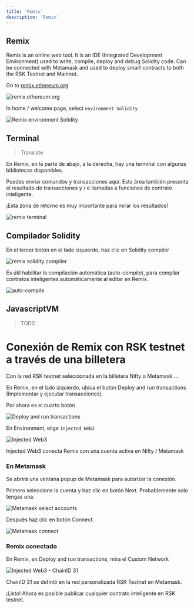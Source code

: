---
title: 'Remix'
description: 'Remix'
---

## Remix

Remix is an online web tool. It is an IDE (Integrated Development Environment) used to write, compile, deploy and debug Solidity code. Can be connected with Metamask and used to deploy smart contracts to both the RSK Testnet and Mainnet.

Go to [remix.ethereum.org](https://remix.ethereum.org/)

![remix.ethereum.org](/img/courses/dev/02/remix/image-08.png)

In home / welcome page, select `environment Solidity`

![Remix environment Solidity](/img/courses/dev/02/remix/image-09.png)

## Terminal

> Translate

En Remix, en la parte de abajo, a la derecha, hay una terminal con algunas bibliotecas disponibles.

Puedes enviar comandos y transacciones aquí. Esta área también presenta el resultado de transacciones y / o llamadas a funciones de contrato inteligente.

¡Esta zona de retorno es muy importante para mirar los resultados!

![remix terminal](/img/courses/dev/02/remix/image-10.png)

## Compilador Solidity

En el tercer botón en el lado izquierdo, haz clic en Solidity compiler

![remix solidity compiler](/img/courses/dev/02/remix/image-11.png)

Es útil habilitar la compilación automática (auto-compile), para compilar contratos inteligentes automáticamente al editar en Remix.

![auto-compile](/img/courses/dev/02/remix/image-12.png)

## JavascriptVM

> TODO

# Conexión de Remix con RSK testnet a través de una billetera

Con la red RSK testnet seleccionada en la billetera Nifty o Metamask ...

En Remix, en el lado izquierdo, ubica el botón Deploy and run transactions (Implementar y ejecutar transacciones).

Por ahora es el cuarto botón

![Deploy and run transactions](/img/courses/dev/02/remix/image-13.png)

En Environment, elige `Injected Web3`

![Injected Web3](/img/courses/dev/02/remix/image-14.png)

Injected Web3 conecta Remix con una cuenta activa en Nifty / Metamask

### En Metamask

Se abrirá una ventana popup de Metamask para autorizar la conexión.

Primero seleccione la cuenta y haz clic en botón Next. Probablemente solo tengas una.

![Metamask select accounts](/img/courses/dev/02/remix/image-15.png)

Después haz clic en botón Connect.

![Metamask connect](/img/courses/dev/02/remix/image-16.png)

### Remix conectado

En Remix, en Deploy and run transactions, mira el Custom Network

![Injected Web3 - ChainID 31](/img/courses/dev/02/remix/image-17.png)

ChainID 31 se definió en la red personalizada RSK Testnet en Metamask.

¡Listo! Ahora es posible publicar cualquier contrato inteligente en RSK testnet.
